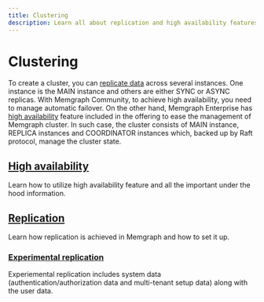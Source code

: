 ```yaml
---
title: Clustering
description: Learn all about replication and high availability features in Memgraph.
---
```


# Clustering

To create a cluster, you can [replicate data](/clustering/replication) across
several instances. One instance is the MAIN instance and others are either SYNC
or ASYNC replicas. With Memgraph Community, to achieve high availability, you
need to manage automatic failover. On the other hand, Memgraph Enterprise has
[high availability](/clustering/high-availability) feature included in the
offering to ease the management of Memgraph cluster. In such case, the cluster
consists of MAIN instance, REPLICA instances and COORDINATOR instances which,
backed up by Raft protocol, manage the cluster state. 


## [High availability](/clustering/high-availability)

Learn how to utilize high availability feature and all the important under the hood information.

## [Replication](/clustering/replication) 

Learn how replication is achieved in Memgraph and how to set it up.

### [Experimental replication](/clustering/replication/experimental-replication)

Experiemental replication includes system data (authentication/authorization
data and multi-tenant setup data) along with the user data.
